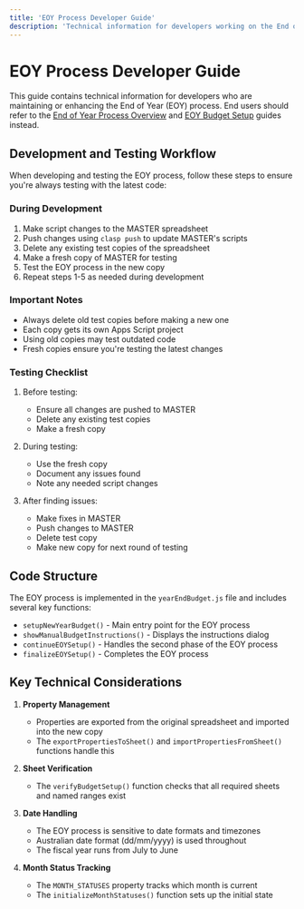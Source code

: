 ```yaml
---
title: 'EOY Process Developer Guide'
description: 'Technical information for developers working on the End of Year process'
---
```


# EOY Process Developer Guide

This guide contains technical information for developers who are maintaining or enhancing the End of Year (EOY) process. End users should refer to the [End of Year Process Overview](/guides/yearly-tasks/end-of-year/overview) and [EOY Budget Setup](/guides/yearly-tasks/end-of-year/setup) guides instead.

## Development and Testing Workflow

When developing and testing the EOY process, follow these steps to ensure you're always testing with the latest code:

### During Development

1. Make script changes to the MASTER spreadsheet
2. Push changes using `clasp push` to update MASTER's scripts
3. Delete any existing test copies of the spreadsheet
4. Make a fresh copy of MASTER for testing
5. Test the EOY process in the new copy
6. Repeat steps 1-5 as needed during development

### Important Notes

- Always delete old test copies before making a new one
- Each copy gets its own Apps Script project
- Using old copies may test outdated code
- Fresh copies ensure you're testing the latest changes

### Testing Checklist

1. Before testing:

   - Ensure all changes are pushed to MASTER
   - Delete any existing test copies
   - Make a fresh copy

2. During testing:

   - Use the fresh copy
   - Document any issues found
   - Note any needed script changes

3. After finding issues:
   - Make fixes in MASTER
   - Push changes to MASTER
   - Delete test copy
   - Make new copy for next round of testing

## Code Structure

The EOY process is implemented in the `yearEndBudget.js` file and includes several key functions:

- `setupNewYearBudget()` - Main entry point for the EOY process
- `showManualBudgetInstructions()` - Displays the instructions dialog
- `continueEOYSetup()` - Handles the second phase of the EOY process
- `finalizeEOYSetup()` - Completes the EOY process

## Key Technical Considerations

1. **Property Management**
   - Properties are exported from the original spreadsheet and imported into the new copy
   - The `exportPropertiesToSheet()` and `importPropertiesFromSheet()` functions handle this

2. **Sheet Verification**
   - The `verifyBudgetSetup()` function checks that all required sheets and named ranges exist

3. **Date Handling**
   - The EOY process is sensitive to date formats and timezones
   - Australian date format (dd/mm/yyyy) is used throughout
   - The fiscal year runs from July to June

4. **Month Status Tracking**
   - The `MONTH_STATUSES` property tracks which month is current
   - The `initializeMonthStatuses()` function sets up the initial state
